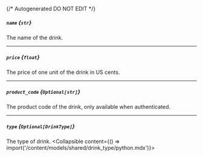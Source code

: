 {/* Autogenerated DO NOT EDIT  */}

##### `name` *{`str`}*
The name of the drink.

---
##### `price` *{`float`}*
The price of one unit of the drink in US cents.

---
##### `product_code` *{`Optional[str]`}*
The product code of the drink, only available when authenticated.

---
##### `type` *{`Optional[DrinkType]`}*
The type of drink.
<Collapsible content={() => import('/content/models/shared/drink_type/python.mdx')}>
</Collapsible>

